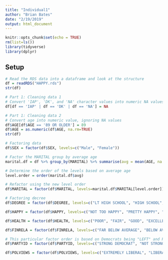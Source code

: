 ```yaml
---
title: "Individual1"
author: "Brian Bates"
date: "2/19/2019"
output: html_document
---
```


```r
knitr::opts_chunk$set(echo = TRUE)
rm(list=ls())
library(tidyverse)
library(dplyr)
```

## Setup
```r
# Read the RDS data into a dataframe and look at the structure
df = readRDS("HAPPY.rds")
str(df)
```
```r
# Part 1: Cleaning data 1
# Convert 'IAP', 'DK', and 'NA' character values into numeric NA values
df[df == 'IAP' | df == 'DK' | df == 'NA'] = NA
```

```r
# Part 1: Cleaning data 2
# Convert age into numeric value, ignoring NA values
df$AGE[df$AGE == '89 OR OLDER'] = 89
df$AGE = as.numeric(df$AGE, na.rm=TRUE)
str(df)
```

```r
# Factoring data
df$SEX = factor(df$SEX, levels=c("Male", "Female"))
```

```r
# Factor the MARITAL group by average age
marital.df = df %>% group_by(MARITAL) %>% summarise(avg = mean(AGE, na.rm=TRUE))

# Determine the order of the levels based on average age
level.order = order(marital.df$avg)

# Refactor using the new level order
df$MARITAL = factor(df$MARITAL, levels=marital.df$MARITAL[level.order])
```

```r
# Factoring decree
df$DEGREE = factor(df$DEGREE, levels=c("LT HIGH SCHOOL", "HIGH SCHOOL", "JUNIOR COLLEGE", "BACHELOR", "GRADUATE"))
```

```r
df$HAPPY = factor(df$HAPPY, levels=c("NOT TOO HAPPY", "PRETTY HAPPY", "VERY HAPPY"))
```

```r
df$HEALTH = factor(df$HEALTH, levels=c("POOR", "FAIR", "GOOD", "EXCELLENT"))
```

```r
df$FINRELA = factor(df$FINRELA, levels=c("FAR BELOW AVERAGE", "BELOW AVERAGE", "AVERAGE", "ABOVE AVERAGE", "FAR ABOVE AVERAGE"))
```

```r
# This particular factor order is based on Democrats being "LEFT" and Republicans "RIGHT"
df$PARTYID = factor(df$PARTYID, levels=c("STRONG DEMOCRAT", "NOT STRONG DEMOCRAT", "IND, NEAR DEM", "INDEPENDENT", "IND, NEAR REP", "NOT STR REPUBLICAN", "STRONG REPUBLICAN", "OTHER PARTY"))

```

```r
df$POLVIEWS = factor(df$POLVIEWS, levels=c("EXTREMELY LIBERAL", "LIBERAL", "SLIGHTLY LIBERAL", "MODERATE", "SLGHTLY CONSERVATIVE", "CONSERVATIVE", "EXTRMLY CONSERVATIVE"))
```
